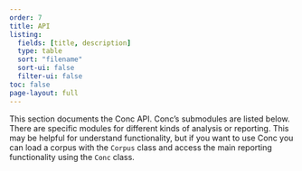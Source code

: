 ```yaml
---
order: 7
title: API
listing:
  fields: [title, description]
  type: table
  sort: "filename"
  sort-ui: false
  filter-ui: false
toc: false
page-layout: full
---
```


This section documents the Conc API. Conc's submodules are listed below. There are specific modules for different kinds of analysis or reporting. This may be helpful for understand functionality, but if you want to use Conc you can load a corpus with the `Corpus` class and access the main reporting functionality using the `Conc` class.   